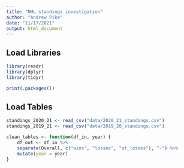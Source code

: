 ```yaml
---
title: "NHL standings investigation"
author: "Andrew Pike"
date: "11/17/2021"
output: html_document
---
```


## Load Libraries
```r

library(readr)
library(dplyr)
library(tidyr)

print(.packages())

```

## Load Tables
```r
standings_2020_21 <- read_csv("data/2020_21_standings.csv")
standings_2019_21 <- read_csv("data/2019_20_standings.csv")

```



```r
clean_tables <- function(df_in, year) {
    df_out <- df_in %>%
    separate(Overall, c("wins", "losses", "ot_losses"), "-") %>%
    mutate(year = year)
}


```
